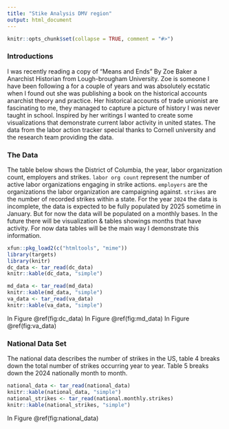 ```yaml
---
title: "Stike Analysis DMV region"
output: html_document
---
```


```r
knitr::opts_chunk$set(collapse = TRUE, comment = "#>")
```
### Introductions

I was recently reading a copy of "Means and Ends" By Zoe Baker a Anarchist Historian from Lough-brougham University. Zoe is someone I have been following a for a couple of years and was absolutely ecstatic when I found out she was publishing a book on the historical accounts anarchist theory and practice. Her historical accounts of trade unionist are fascinating to me, they managed to capture a picture of history I was never taught in school. Inspired by her writings I wanted to create some visualizations that demonstrate current labor activity in united states. The data from the labor action tracker special thanks to Cornell university and the research team providing the data.

### The Data

The table below shows the District of Columbia, the year, labor organization count, employers and strikes. `labor org count` represent the number of active labor organizations engaging in strike actions. `employers` are the organizations  the labor organization are campaigning against. `strikes` are the number of recorded strikes within a state.   For the year `2024` the data is incomplete, the data is expected to be fully populated by 2025 sometime in January. But for now the data will be populated on a monthly bases. In the future there will be visualization & tables showings months that have activity. For now data tables will be the main way I demonstrate this information.  

```r
xfun::pkg_load2(c("htmltools", "mime"))
library(targets)
library(knitr)
dc_data <- tar_read(dc_data)
knitr::kable(dc_data, "simple")
```
```r
md_data <- tar_read(md_data)
knitr::kable(md_data, "simple")
va_data <- tar_read(va_data)
knitr::kable(va_data, "simple")
```
In Figure \@ref(fig:dc_data)
In Figure \@ref(fig:md_data)
In Figure \@ref(fig:va_data)

\newpage
### National Data Set

The national data describes the number of strikes in the US, table 4 breaks down the total number of strikes occurring year to year. Table 5 breaks down the 2024 nationally month to month. 

```r
national_data <- tar_read(national_data)
knitr::kable(national_data, "simple")
national_strikes <- tar_read(national.monthly.strikes)
knitr::kable(national_strikes, "simple")
```
In Figure \@ref(fig:national_data)
